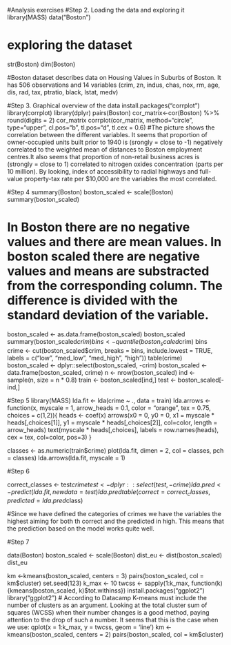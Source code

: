 #Analysis exercises
#Step 2. Loading the data and exploring it
library(MASS)
data("Boston")

# exploring the dataset
str(Boston)
dim(Boston)


#Boston dataset describes data on Housing Values in Suburbs of Boston. It has 506 observations and 14 variables (crim, zn, indus, chas, nox, rm, age, dis, rad, tax, ptratio, black, lstat, medv)

#Step 3. Graphical overview of the data
install.packages("corrplot")
library(corrplot)
library(dplyr)
pairs(Boston)
cor_matrix<-cor(Boston) %>% round(digits = 2)
cor_matrix
corrplot(cor_matrix, method="circle", type="upper", cl.pos="b", tl.pos="d", tl.cex = 0.6)
#The picture shows the correlation between the different variables. It seems that proportion of owner-occupied units built prior to 1940 is (srongly = close to -1) negatively correlated to the weighted mean of distances to Boston employment centres.It also seems that proportion of non-retail business acres is (strongly = close to 1) correlated to nitrogen oxides concentration (parts per 10 million). By looking, index of accessibility to radial highways and full-value property-tax rate per \$10,000 are the variables the most correlated.

#Step 4
summary(Boston)
boston_scaled <- scale(Boston)
summary(boston_scaled)

# In Boston there are no negative values and there are mean values. In boston scaled there are negative values and means are substracted from the corresponding column. The difference is divided with the standard deviation of the variable.

boston_scaled <- as.data.frame(boston_scaled)
boston_scaled
summary(boston_scaled$crim)
bins <- quantile(boston_scaled$crim)
bins
crime <- cut(boston_scaled$crim, breaks = bins, include.lowest = TRUE, labels = c("low", "med_low", "med_high", "high"))
table(crime)
boston_scaled <- dplyr::select(boston_scaled, -crim)
boston_scaled <- data.frame(boston_scaled, crime)
n <- nrow(boston_scaled)
ind <- sample(n,  size = n * 0.8)
train <- boston_scaled[ind,]
test <- boston_scaled[-ind,]

#Step 5
library(MASS)
lda.fit <- lda(crime ~ ., data = train)
lda.arrows <- function(x, myscale = 1, arrow_heads = 0.1, color = "orange", tex = 0.75, choices = c(1,2)){
  heads <- coef(x)
  arrows(x0 = 0, y0 = 0, 
         x1 = myscale * heads[,choices[1]], 
         y1 = myscale * heads[,choices[2]], col=color, length = arrow_heads)
  text(myscale * heads[,choices], labels = row.names(heads), 
       cex = tex, col=color, pos=3)
}

classes <- as.numeric(train$crime)
plot(lda.fit, dimen = 2, col = classes, pch = classes)
lda.arrows(lda.fit, myscale = 1)

#Step 6

correct_classes <- test$crime
test <- dplyr::select(test, -crime)
lda.pred <- predict(lda.fit, newdata = test)
lda.pred
table(correct = correct_classes, predicted = lda.pred$class)

#Since we have defined the categories of crimes we have the variables the highest aiming for both th correct and the predicted in high. This means that the prediction based on the model works quite well.

#Step 7

data(Boston)
boston_scaled <- scale(Boston)
dist_eu <- dist(boston_scaled)
dist_eu

km <-kmeans(boston_scaled, centers = 3)
pairs(boston_scaled, col = km$cluster)
set.seed(123)
k_max <- 10
twcss <- sapply(1:k_max, function(k){kmeans(boston_scaled, k)$tot.withinss})
install.packages("ggplot2")
library("ggplot2")
# According to Datacamp K-means must include the number of clusters as an argument. Looking at the total cluster sum of squares (WCSS) when their number changes is a good method, paying attention to the drop of such a number. It seems that this is the case when we use:
qplot(x = 1:k_max, y = twcss, geom = 'line')
km <-kmeans(boston_scaled, centers = 2)
pairs(boston_scaled, col = km$cluster)

 
